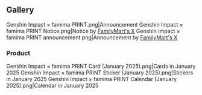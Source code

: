 {{CustomTabs
|tab1 = Overview
|tab2 = Gallery
}}
==Gallery==
<gallery>
Genshin Impact × famima PRINT.png|Announcement
Genshin Impact × famima PRINT Notice.png|Notice by [[https://x.com/famima_now/status/1883771929469112347|FamilyMart's X]]
Genshin Impact × famima PRINT announcement.png|Announcement by [[https://x.com/famima_now/status/1884508334763503899|FamilyMart's X]]
</gallery>

===Product===
<gallery>
Genshin Impact × famima PRINT Card (January 2025).png|Cards in January 2025
Genshin Impact × famima PRINT Sticker (January 2025).png|Stickers in January 2025
Genshin Impact × famima PRINT Calendar (January 2025).png|Calendar in January 2025
</gallery>